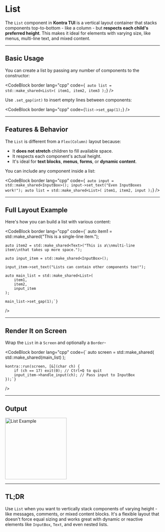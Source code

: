 # List

The `List` component in **Kontra TUI** is a vertical layout container that stacks components top-to-bottom - like a column - but **respects each child's preferred height**. This makes it ideal for elements with varying size, like menus, multi-line text, and mixed content.

---

## Basic Usage

You can create a list by passing any number of components to the constructor:

<CodeBlock
  border
  lang="cpp"
  code={`
    auto list = std::make_shared<List>(
        item1,
        item2,
        item3
    );`}
/>

Use `.set_gap(int)` to insert empty lines between components:

<CodeBlock
  border
  lang="cpp"
  code={`
    list->set_gap(1);
    `}
/>

---

## Features & Behavior

The `List` is different from a `Flex(Column)` layout because:

- It **does not stretch** children to fill available space.
- It respects each component's actual height.
- It's ideal for **text blocks**, **menus**, **forms**, or **dynamic content**.

You can include any component inside a list:

<CodeBlock
  border
  lang="cpp"
  code={`
    auto input = std::make_shared<InputBox>();
    input->set_text("Even InputBoxes work!");
    auto list = std::make_shared<List>(
        item1,
        item2,
        input
    );`}
/>

---

## Full Layout Example

Here's how you can build a list with various content:

<CodeBlock border 
  lang="cpp"
  code={`
    auto item1 = std::make_shared<Text>("This is a single-line item.");
    
    auto item2 = std::make_shared<Text>("This is a\\nmulti-line item\\nthat takes up more space.");
    
    auto input_item = std::make_shared<InputBox>();
    
    input_item->set_text("Lists can contain other components too!");

    auto main_list = std::make_shared<List>(
        item1,
        item2,
        input_item
    );

    main_list->set_gap(1);`}

/>

---

## Render It on Screen

Wrap the `List` in a `Screen` and optionally a `Border`-

<CodeBlock border 
  lang="cpp"
  code={`
    auto screen = std::make_shared<Screen>(
        std::make_shared<Border>(main_list)
    );

    kontra::run(screen, [&](char ch) {
        if (ch == 17) exit(0); // Ctrl+Q to quit
        input_item->handle_input(ch); // Pass input to InputBox
    });`}

/>

---

## Output

<img
  src="/images/list-example.png"
  className="w-full"
  alt="List Example"
  width="200"
/>

---

## TL;DR

Use `List` when you want to vertically stack components of varying height - like messages, comments, or mixed content blocks. It's a flexible layout that doesn't force equal sizing and works great with dynamic or reactive elements like `InputBox`, `Text`, and even nested lists.
